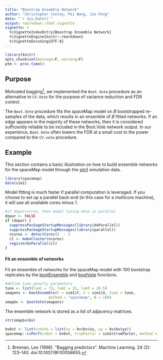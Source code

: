 ```yaml
---
title: "Boostrap Ensemble Network"
author: "Christopher Conley, Pei Wang, Jie Peng"
date: "`r Sys.Date()`"
output: rmarkdown::html_vignette
vignette: >
  %\VignetteIndexEntry{Boostrap Ensemble Network}
  %\VignetteEngine{knitr::rmarkdown}
  %\VignetteEncoding{UTF-8}
---
```



```r
library(knitr)
opts_chunk$set(message=F, warning=F)
ptm <- proc.time()
```

<!--Bootstrap aggregation, or bagging, is known to be a powerful tool for stabilizing machine learning models (i.e. reducing the model variability) without incurring additional bias. Learning networks from data is related to classification, where ensemble methods like bagging were first employed^[Breiman, Leo (1996). "Bagging predictors". Machine Learning. 24 (2): 123–140. doi:10.1007/BF00058655.]. In this case, each potential edge must effectively be classified as no edge or edge. Bootstrap aggregation ought to increase the accuracy of the network structure when the model output varies dramatically after being subject to small perturbations to the data input. -->


## Purpose

Motivated bagging^[Breiman, Leo (1996). "Bagging predictors". Machine Learning. 24 (2): 123–140. doi:10.1007/BF00058655.], we implemented the `Boot.Vote` procedure as an alternative to `CV.Vote` for the purpose of variance reduction and FDR control. 

The `Boot.Vote` procedure fits the spaceMap model on $B$ bootstrapped re-samples of the data, which results in an ensemble of $B$ fitted networks. If an edge appears in the majority of these networks,  then it is considered sufficiently reliable to be included in the Boot.Vote network output. 
<!--While the voting component is similar to CV.Vote, Boot.Vote differs in the data sampling. In bootstrap re-sampling, the model is fit to $N$ samples drawn with replacement (i.e., any sample can be drawn more than once in a bootstrapped re-sample), while CV.Vote sub-samples without replacement depending on the number of hold out sets.--> In our experience, `Boot.Vote` often  lowers the FDR at a small cost to the power compared to the `CV.vote` procedure. 
<!--However, Boot.Vote may not always be preferable to CV.Vote. The scope of this article is to demonstrate the application of Boot.Vote and leave it to the user to decide if Boot.Vote enhances the CV.Vote selected model depending on the nature of the application. -->

## Example 

This section contains a basic illustration on how to build ensemble networks for the spaceMap model through the  [sim1](https://topherconley.github.io/spacemap/reference/sim1.html) simulation data. 

```r
library(spacemap)
data(sim1)
```

Model fitting is much faster if parallel computation is leveraged. If you choose to set up a parallel back-end (in this case for a multicore machine), it will use all available cores minus 1.

```r
#if dopar==true, then model tuning done in parallel 
dopar <- FALSE
if (dopar) { 
  suppressPackageStartupMessages(library(doParallel))
  suppressPackageStartupMessages(library(parallel))
  ncores <- detectCores()  - 1
  cl <- makeCluster(ncores)
  registerDoParallel(cl)
}
```

#### Fit an ensemble of networks

Fit an ensemble of networks for the spaceMap model with 100 bootstrap replicates by the  [bootEnsemble](https://topherconley.github.io/spacemap/reference/bootEnsemble.html) and [bootVote](https://topherconley.github.io/spacemap/reference/bootVote.html ) functions. 

```r
#define tune penalty parameters
tune <- list(lam1 = 73, lam2 = 31, lam3 = 20.5)
smapens <- bootEnsemble(Y = sim1$Y, X = sim1$X, tune = tune,
                    method = "spacemap", B = 100)
smapbv <- bootVote(smapens)
```

The ensemble network is stored as a list of adjacency matrices.

```r
str(smapbv$bv)
```

```r
bvOut <- list(cvVote = list(xy = bv$bv$xy, yy = bv$bv$yy))
spacemap::cvPerf(cvOut = bvOut, trueParCor = sim1$trueParCor, method = "spacemap")[1:8]
```

<!--
### SPACE 

Fit an ensemble network for the SPACE model (i.e. `method="space"`) with 100 bootstrap replicates.

```r
sens <- bootEnsemble(Y = sim1$Y, tune = list(lam1 = 70), 
                    method = "space", B = 100)
spacebv <- bootVote(sens)
```


Below the ensemble network is stored as an adjacency matrix . 

```r
str(spacebv$bv$yy)
```


```r
bvOut <- list(cvVote = list(yy = spacebv$bv$yy))
kable(t(as.matrix(cvPerf(cvOut = bvOut, trueParCor = sim1$trueParCor, method = "space")[1:3])))
```
-->

